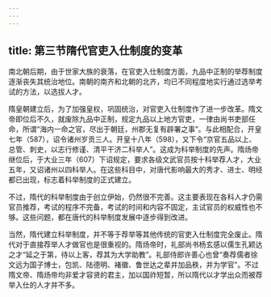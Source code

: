 ```yaml
---
---
---
```

title: 第三节隋代官吏入仕制度的变革
---







南北朝后期，由于世家大族的衰落，在官吏入仕制度方面，九品中正制的举荐制度逐渐丧失其统治地位。南朝的南齐和北朝的北齐，均已不同程度地实行通过选举考试的方法，以选拔人才。

隋皇朝建立后，为了加强皇权，巩固统治，对官吏入仕制度作了进一步改革。隋文帝即位后不久，就废除九品中正制，规定九品以上地方官吏，一律由尚书吏部任命，所谓“海内一命之官，尽出于朝廷，州郡无复有辟署之事”。与此相配合，开皇七年（587），诏令诸州岁贡三人。开皇十八年（598），又下令“京官五品以上、总管、刺史，以志行修谨、清平干济二科举人”。这成为科举制度的先声。隋炀帝继位后，于大业三年（607）下诏规定，要求各级文武官员按十科举荐人才，大业五年，又诏诸州以四科举人。在这些科目中，对唐代影响最大的秀才、进士、明经都已出现，标志着科举制度的正式建立。

不过，隋代的科举制度由于创立伊始，仍然很不完善。这主要表现在各科人才仍需官员推荐，考试的程序不完备，考试的时间和内容不固定，主试官员的权威性也不够。这些问题，都在唐代的科举制度发展中逐步得到改进。

当然，隋代建立科举制度，并不等于荐举等其他传统的官吏入仕制度完全废止。隋代对于直接荐举人才做官也是很重视的。隋炀帝时，礼部尚书杨玄感以儒生孔颖达之才“延之于第，待以上客，荐其为大学助教”。礼部侍郎许善心也曾“奏荐儒者徐文远为国子博士，包凯、陆德明、褚徽、鲁世达之辈并加品秩，并为学官”。不过隋文帝、隋炀帝均非爱才容贤的君主，加以国祚短暂，所以隋代以才学出众而被荐举入仕的人才并不多。